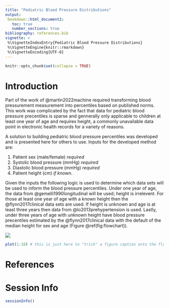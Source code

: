 ```yaml
---
title: "Pediatric Blood Pressure Distributions"
output:
 bookdown::html_document2:
   toc: true
   number_sections: true
bibliography: references.bib
vignette: >
 %\VignetteIndexEntry{Pediatric Blood Pressure Distributions}
 %\VignetteEngine{knitr::rmarkdown}
 %\VignetteEncoding{UTF-8}
---
```



```r
knitr::opts_chunk$set(collapse = TRUE)
```


# Introduction

Part of the work of @martin2022machine required transforming blood
pressurement measurement into percentiles based on published norms.  This
work was complicated by the fact that data for pediatric blood pressure
precentiles is sparse and gennerally only applicable to children at least
one year of age and requires height, a commonly unavailable data point in
electronic health records for a variety of reasons.

A solution to building pediatric blood pressure percentiles was developed and
is presented here for others to use.  Inputs for the developed method are:

1. Patient sex (male/female) _required_
2. Systolic blood pressure (mmHg) _required_
3. Diastolic blood pressure (mmHg) _required_
4. Patient height (cm) _if known_.

Given the inputs the following logic is used to determine which data sets
will be used to inform the blood pressure percentiles.  Under one year of
age, the data from @gemelli1990longitudinal will be used; height is
irrelevent.  For those at least one year of age with a known height then the
@flynn2017clinical data sets are used.  If height is unknown and age is at
least three years then data from @lo2013prehypertension is used.  Lastly,
under three years of age with unknown height have blood pressure precentiles
estimated by the @flynn2017clinical data with the default of the median
height for sex and age (Figure \@ref(fig:flowchart)).

![](./flowchart.png)

```r
plot(1:10) # this is just here to "trick" a figure caption onto the flowchart
```


# References
<div id="refs"></div>

# Session Info

```r
sessionInfo()
```

